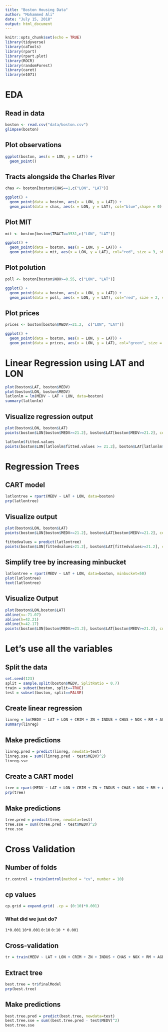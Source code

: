 ```yaml
---
title: "Boston Housing Data"
author: "Mohammed Ali"
date: "July 15, 2018"
output: html_document
---
```


```r
knitr::opts_chunk$set(echo = TRUE)
library(tidyverse)
library(caTools)
library(rpart)
library(rpart.plot)
library(ROCR)
library(randomForest)
library(caret)
library(e1071)
```

# EDA

## Read in data
```r
boston <- read.csv("data/boston.csv")
glimpse(boston)
```
## Plot observations
```r
ggplot(boston, aes(x = LON, y = LAT)) +
  geom_point()
```

## Tracts alongside the Charles River
```r
chas <- boston[boston$CHAS==1,c("LON", "LAT")]

ggplot() +
  geom_point(data = boston, aes(x = LON, y = LAT)) +
  geom_point(data = chas, aes(x = LON, y = LAT), col="blue",shape = 0) 
```

## Plot MIT

```r
mit <- boston[boston$TRACT==3531,c("LON", "LAT")]

ggplot() +
  geom_point(data = boston, aes(x = LON, y = LAT)) +
  geom_point(data = mit, aes(x = LON, y = LAT), col="red", size = 3, shape = 2) 
```


## Plot polution

```r
poll <- boston[boston$NOX>=0.55, c("LON", "LAT")]

ggplot() +
  geom_point(data = boston, aes(x = LON, y = LAT)) +
  geom_point(data = poll, aes(x = LON, y = LAT), col="red", size = 2, shape = 2)  
```

## Plot prices

```r
prices <- boston[boston$MEDV>=21.2,  c("LON", "LAT")]

ggplot() +
  geom_point(data = boston, aes(x = LON, y = LAT)) +
  geom_point(data = prices, aes(x = LON, y = LAT), col="green", size = 2, shape = 3) 
```


# Linear Regression using LAT and LON
```r
plot(boston$LAT, boston$MEDV)
plot(boston$LON, boston$MEDV)
latlonlm = lm(MEDV ~ LAT + LON, data=boston)
summary(latlonlm)
```

## Visualize regression output
```r
plot(boston$LON, boston$LAT)
points(boston$LON[boston$MEDV>=21.2], boston$LAT[boston$MEDV>=21.2], col="red", pch=20)

latlonlm$fitted.values
points(boston$LON[latlonlm$fitted.values >= 21.2], boston$LAT[latlonlm$fitted.values >= 21.2], col="blue", pch="$")
```


# Regression Trees

## CART model
```r
latlontree = rpart(MEDV ~ LAT + LON, data=boston)
prp(latlontree)
```

## Visualize output
```r
plot(boston$LON, boston$LAT)
points(boston$LON[boston$MEDV>=21.2], boston$LAT[boston$MEDV>=21.2], col="red", pch=20)

fittedvalues = predict(latlontree)
points(boston$LON[fittedvalues>21.2], boston$LAT[fittedvalues>=21.2], col="blue", pch="$")
```



## Simplify tree by increasing minbucket
```r
latlontree = rpart(MEDV ~ LAT + LON, data=boston, minbucket=50)
plot(latlontree)
text(latlontree)
```


## Visualize Output
```r
plot(boston$LON,boston$LAT)
abline(v=-71.07)
abline(h=42.21)
abline(h=42.17)
points(boston$LON[boston$MEDV>=21.2], boston$LAT[boston$MEDV>=21.2], col="red", pch=20)
```


# Let's use all the variables

## Split the data
```r
set.seed(123)
split = sample.split(boston$MEDV, SplitRatio = 0.7)
train = subset(boston, split==TRUE)
test = subset(boston, split==FALSE)
```

## Create linear regression
```r
linreg = lm(MEDV ~ LAT + LON + CRIM + ZN + INDUS + CHAS + NOX + RM + AGE + DIS + RAD + TAX + PTRATIO, data=train)
summary(linreg)
```

## Make predictions
```r
linreg.pred = predict(linreg, newdata=test)
linreg.sse = sum((linreg.pred - test$MEDV)^2)
linreg.sse
```

## Create a CART model
```r
tree = rpart(MEDV ~ LAT + LON + CRIM + ZN + INDUS + CHAS + NOX + RM + AGE + DIS + RAD + TAX + PTRATIO, data=train)
prp(tree)
```

## Make predictions
```r
tree.pred = predict(tree, newdata=test)
tree.sse = sum((tree.pred - test$MEDV)^2)
tree.sse
```


# Cross Validation

## Number of folds
```r
tr.control = trainControl(method = "cv", number = 10)
```

## cp values
```r
cp.grid = expand.grid( .cp = (0:10)*0.001)
```

### What did we just do?
`1*0.001` 
`10*0.001`
`0:10`
`0:10 * 0.001`


## Cross-validation
```r
tr = train(MEDV ~ LAT + LON + CRIM + ZN + INDUS + CHAS + NOX + RM + AGE + DIS + RAD + TAX + PTRATIO, data = train, method = "rpart", trControl = tr.control, tuneGrid = cp.grid)
```

## Extract tree
```r
best.tree = tr$finalModel
prp(best.tree)
```

## Make predictions
```r
best.tree.pred = predict(best.tree, newdata=test)
best.tree.sse = sum((best.tree.pred - test$MEDV)^2)
best.tree.sse
```
